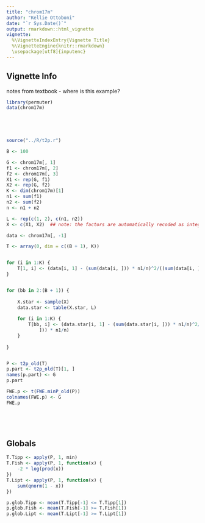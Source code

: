 ```yaml
---
title: "chrom17m"
author: "Kellie Ottoboni"
date: "`r Sys.Date()`"
output: rmarkdown::html_vignette
vignette:
  %\VignetteIndexEntry{Vignette Title}
  %\VignetteEngine{knitr::rmarkdown}
  \usepackage[utf8]{inputenc}
---
```


## Vignette Info

notes from textbook - where is this example?


```r
library(permuter)
data(chrom17m)



 


```


```r
source("../R/t2p.r")

B <- 100

G <- chrom17m[, 1]
f1 <- chrom17m[, 2]
f2 <- chrom17m[, 3]
X1 <- rep(G, f1)
X2 <- rep(G, f2)
K <- dim(chrom17m)[1]
n1 <- sum(f1)
n2 <- sum(f2)
n <- n1 + n2

L <- rep(c(1, 2), c(n1, n2))
X <- c(X1, X2)  ## note: the factors are automatically recoded as integer

data <- chrom17m[, -1]

T <- array(0, dim = c((B + 1), K))


for (i in 1:K) {
    T[1, i] <- (data[i, 1] - (sum(data[i, ])) * n1/n)^2/((sum(data[i, ])) * n1/n)
}


for (bb in 2:(B + 1)) {
    
    X.star <- sample(X)
    data.star <- table(X.star, L)
    
    for (i in 1:K) {
        T[bb, i] <- (data.star[i, 1] - (sum(data.star[i, ])) * n1/n)^2/((sum(data.star[i, 
            ])) * n1/n)
    }
    
}


P <- t2p_old(T)
p.part <- t2p_old(T)[1, ]
names(p.part) <- G
p.part

FWE.p <- t(FWE.minP_old(P))
colnames(FWE.p) <- G
FWE.p



 


```

## Globals
```r
T.Tipp <- apply(P, 1, min)
T.Fish <- apply(P, 1, function(x) {
    -2 * log(prod(x))
})
T.Lipt <- apply(P, 1, function(x) {
    sum(qnorm(1 - x))
})

p.glob.Tipp <- mean(T.Tipp[-1] <= T.Tipp[1])
p.glob.Fish <- mean(T.Fish[-1] >= T.Fish[1])
p.glob.Lipt <- mean(T.Lipt[-1] >= T.Lipt[1])



 


```